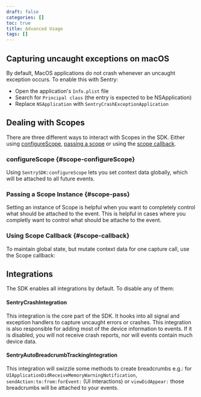 ```yaml
---
draft: false
categories: []
toc: true
title: Advanced Usage
tags: []
---
```

## Capturing uncaught exceptions on macOS

By default, MacOS applications do not crash whenever an uncaught exception occurs. To enable this with Sentry:

- Open the application's `Info.plist` file
- Search for `Principal class` (the entry is expected to be NSApplication)
- Replace `NSApplication` with `SentryCrashExceptionApplication`

## Dealing with Scopes

There are three different ways to interact with Scopes in the SDK. Either using [configureScope](#scope-configureScope), [passing a scope](#scope-pass) or using the [scope callback](#scope-callback).

### configureScope {#scope-configureScope}

Using `SentrySDK:configureScope` lets you set context data globally, which will be attached to all future events.

<PlatformContent includePath="configureScope" />


### Passing a Scope Instance {#scope-pass}

Setting an instance of Scope is helpful when you want to completely control what should be attached to the event.
This is helpful in cases where you completly want to control what should be attache to the event.

<PlatformContent includePath="pass-scope" />


### Using Scope Callback {#scope-callback}

To maintain global state, but mutate context data for one capture call, use the Scope callback:

<PlatformContent includePath="scope-callback" />


## Integrations

The SDK enables all integrations by default. To disable any of them:

<PlatformContent includePath="integrations" />


#### SentryCrashIntegration

This integration is the core part of the SDK. It hooks into all signal and exception handlers to capture uncaught errors or crashes. This integration is also responsible for adding most of the device information to events. If it is disabled, you will not receive crash reports, nor will events contain much device data.

#### SentryAutoBreadcrumbTrackingIntegration

This integration will swizzle some methods to create breadcrumbs e.g.: for `UIApplicationDidReceiveMemoryWarningNotification`, `sendAction:to:from:forEvent:` (UI interactions) or `viewDidAppear:` those breadcrumbs will be attached to your events.
